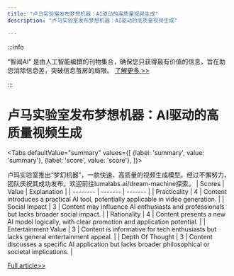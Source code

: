```yaml
---
title: "卢马实验室发布梦想机器：AI驱动的高质量视频生成"
description: "卢马实验室发布梦想机器：AI驱动的高质量视频生成"

---
```



:::info

“智闻AI“ 是由人工智能编撰的刊物集合，确保您只获得最有价值的信息，旨在助您消除信息差，突破信息茧房的局限。  [了解更多 >>](/)

:::

# 卢马实验室发布梦想机器：AI驱动的高质量视频生成


<Tabs
	defaultValue="summary"
	values={[
	{label: 'summary', value: 'summary'},
	{label: 'score', value: 'score'},
]}>
<TabItem value="summary">


卢玛实验室推出“梦幻机器”，一款快速、高质量的视频生成模型。经过不懈努力，团队庆祝其成功发布。欢迎前往lumalabs.ai/dream-machine探索。
</TabItem>
<TabItem value="score">
	| Scores     | Value   | Explanation |
	| -------- | ------- | ------- |
	| Practicality  | 4    | Content introduces a practical AI tool, potentially applicable in video generation.    |
	| Social Impact | 3     | Content may influence AI enthusiasts and professionals but lacks broader social impact.    |
	| Rationality    | 4    | Content presents a new AI model logically, with clear promotion and application potential.    |
	| Entertainment Value    | 3    | Content is informative for tech enthusiasts but lacks general entertainment appeal.    |
	| Depth Of Thought    | 3    | Content discusses a specific AI application but lacks broader philosophical or societal implications.    |
</TabItem>
</Tabs>

[Full article>>](https://x.com/RyanMorrisonJer/status/1800947525882376530)
